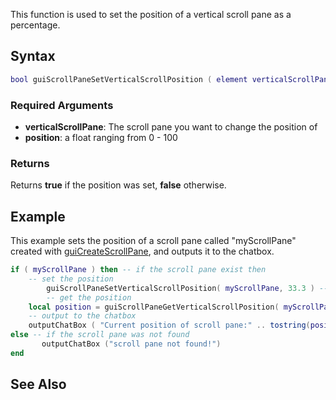 {{client function}}
This function is used to set the position of a vertical scroll pane as a percentage.

==Syntax==
<syntaxhighlight lang="lua">
bool guiScrollPaneSetVerticalScrollPosition ( element verticalScrollPane, float position )
</syntaxhighlight>

===Required Arguments===
*'''verticalScrollPane''': The scroll pane you want to change the position of
*'''position''': a float ranging from 0 - 100

===Returns===
Returns '''true''' if the position was set, '''false''' otherwise.

==Example==
This example sets the position of a scroll pane called "myScrollPane" created with [[/guiCreateScrollPane.md|guiCreateScrollPane]], and outputs it to the chatbox.
<syntaxhighlight lang="lua">
if ( myScrollPane ) then -- if the scroll pane exist then
	-- set the position
        guiScrollPaneSetVerticalScrollPosition( myScrollPane, 33.3 ) -- 1/3 from the upside
        -- get the position
	local position = guiScrollPaneGetVerticalScrollPosition( myScrollPane )
	-- output to the chatbox
	outputChatBox ( "Current position of scroll pane:" .. tostring(position) .. "%" )
else -- if the scroll pane was not found
       outputChatBox ("scroll pane not found!")
end
</syntaxhighlight>

==See Also==
{{GUI_functions}}